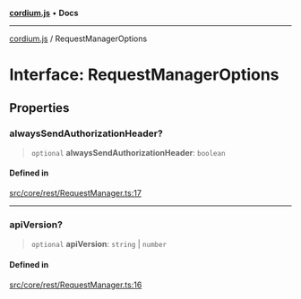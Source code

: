 [**cordium.js**](../README.mdx) • **Docs**

***

[cordium.js](../globals.mdx) / RequestManagerOptions

# Interface: RequestManagerOptions

## Properties

### alwaysSendAuthorizationHeader?

> `optional` **alwaysSendAuthorizationHeader**: `boolean`

#### Defined in

[src/core/rest/RequestManager.ts:17](https://github.com/devdimer/cordium.js/blob/e371e1ca62e6613420e96362d2170ac2af18a382/src/core/rest/RequestManager.ts#L17)

***

### apiVersion?

> `optional` **apiVersion**: `string` \| `number`

#### Defined in

[src/core/rest/RequestManager.ts:16](https://github.com/devdimer/cordium.js/blob/e371e1ca62e6613420e96362d2170ac2af18a382/src/core/rest/RequestManager.ts#L16)
